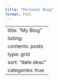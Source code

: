 ```yaml
---
title: "Personal Blog"
format: html
---
```


---
title: "My Blog"
listing: 
  contents: posts
  type: grid 
  sort: "date desc"
  categories: true 
---